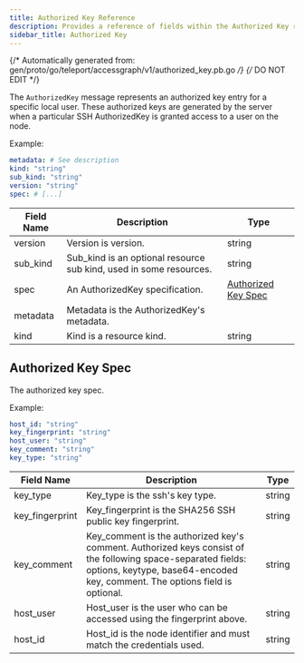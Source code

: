 ```yaml
---
title: Authorized Key Reference
description: Provides a reference of fields within the Authorized Key resource, which you can manage with tctl.
sidebar_title: Authorized Key
---
```

{/* Automatically generated from: gen/proto/go/teleport/accessgraph/v1/authorized_key.pb.go */}
{/* DO NOT EDIT */}

The `AuthorizedKey` message represents an authorized key entry for a specific local user. These authorized keys are generated by the server when a particular SSH AuthorizedKey is granted access to a user on the node.

Example:

```yaml
metadata: # See description
kind: "string"
sub_kind: "string"
version: "string"
spec: # [...]
```
|Field Name|Description|Type|
|---|---|---|
|version|Version is version.|string|
|sub_kind|Sub_kind is an optional resource sub kind, used in some resources.|string|
|spec|An AuthorizedKey specification.|[Authorized Key Spec](#authorized-key-spec)|
|metadata|Metadata is the AuthorizedKey's metadata.||
|kind|Kind is a resource kind.|string|

## Authorized Key Spec

The authorized key spec.


Example:

```yaml
host_id: "string"
key_fingerprint: "string"
host_user: "string"
key_comment: "string"
key_type: "string"
```

|Field Name|Description|Type|
|---|---|---|
|key_type|Key_type is the ssh's key type.|string|
|key_fingerprint|Key_fingerprint is the SHA256 SSH public key fingerprint.|string|
|key_comment|Key_comment is the authorized key's comment. Authorized keys consist of the following space-separated fields: options, keytype, base64-encoded key, comment.  The options field is optional.|string|
|host_user|Host_user is the user who can be accessed using the fingerprint above.|string|
|host_id|Host_id is the node identifier and must match the credentials used.|string|

